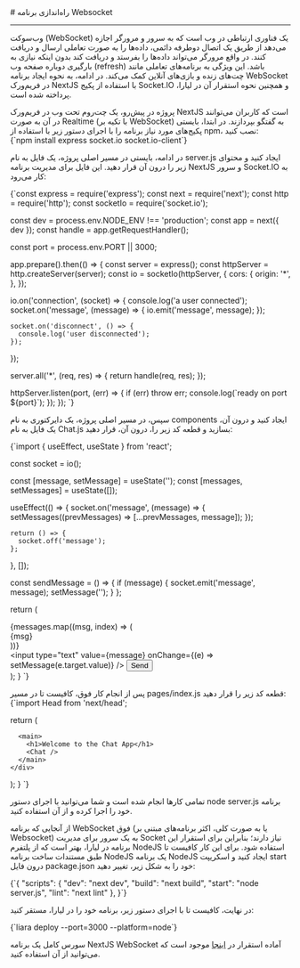 

<Layout>
<Head>
<title>مستندات وب سوکت در NextJS - لیارا</title>
<meta property="og:title" content="مستندات خدمات رایانش ابری لیارا" />
<meta property="og:description" content="مستندات مربوط به نحوه راه‌اندازی وب‌سوکت در پلتفرم NextJS در لیارا"  />
<meta property="og:image" content="https://files.liara.ir/liara/logos/liara-poster.jpg" />
</Head>
# راه‌اندازی برنامه Websocket
<hr className="mb-2" />

وب‌سوکت (WebSocket) یک فناوری ارتباطی در وب است که به سرور و مرورگر اجازه می‌دهد از طریق یک اتصال دوطرفه دائمی، داده‌ها را به صورت تعاملی ارسال و دریافت کنند. در واقع مرورگر می‌تواند داده‌ها را بفرستد و دریافت کند بدون اینکه نیازی به بارگیری دوباره صفحه وب (refresh) باشد. این ویژگی به برنامه‌های تعاملی مانند چت‌های زنده و بازی‌های آنلاین کمک می‌کند.
در ادامه، به نحوه ایجاد برنامه WebSocket در فریم‌ورک NextJS با استفاده از پکیج <Important>Socket.IO</Important> و همچنین نحوه استقرار آن در لیارا، پرداخته شده است.

<Section id="build-websocket-app-in-nextjs" title="ساخت برنامه WebSocket در NextJS" />
پروژه‌ در پیش‌رو، یک چت‌روم تحت وب در فریم‌ورک NextJS است که کاربران می‌توانند در آن به صورت Realtime (با تکیه بر WebSocket) به گفتگو بپردازند.
در ابتدا، بایستی پکیج‌های مورد نیاز برنامه را با اجرای دستور زیر با استفاده از <Important>npm</Important>، نصب کنید:

<div className="h-2" />
<div dir='ltr'>
    <Highlight className="bash">
        {`npm install express socket.io socket.io-client`}
    </Highlight>
</div>
<div className="h-2" />

در ادامه، بایستی در مسیر اصلی پروژه، یک فایل به نام <Important>server.js</Important> ایجاد کنید و محتوای زیر را درون آن قرار دهید. این فایل برای
مدیریت برنامه NextJS و سرور Socket.IO به کار می‌رود:

<div className="h-2" />
<div dir='ltr'>
    <Highlight className="js">
        {`const express = require('express');
const next = require('next');
const http = require('http');
const socketIo = require('socket.io');

const dev = process.env.NODE_ENV !== 'production';
const app = next({ dev });
const handle = app.getRequestHandler();

const port = process.env.PORT || 3000;

app.prepare().then(() => {
  const server = express();
  const httpServer = http.createServer(server);
  const io = socketIo(httpServer, {
    cors: {
      origin: '*',
    },
  });

  io.on('connection', (socket) => {
    console.log('a user connected');
    socket.on('message', (message) => {
      io.emit('message', message);
    });

    socket.on('disconnect', () => {
      console.log('user disconnected');
    });
  });

  server.all('*', (req, res) => {
    return handle(req, res);
  });

  httpServer.listen(port, (err) => {
    if (err) throw err;
    console.log(\`ready on port \${port}\`);
  });
});
`}
    </Highlight>
</div>
<div className="h-2" />

سپس، در مسیر اصلی پروژه، یک دایرکتوری به نام <Important>components</Important> ایجاد کنید و درون آن، یک فایل به نام <Important>Chat.js</Important> بسازید و قطعه کد زیر را، درون آن، قرار دهید:

<div className="h-2" />
<div dir='ltr'>
    <Highlight className="js">
{`import { useEffect, useState } from 'react';

const socket = io();

  const [message, setMessage] = useState('');
  const [messages, setMessages] = useState([]);

  useEffect(() => {
    socket.on('message', (message) => {
      setMessages((prevMessages) => [...prevMessages, message]);
    });

    return () => {
      socket.off('message');
    };
  }, []);

  const sendMessage = () => {
    if (message) {
      socket.emit('message', message);
      setMessage('');
    }
  };

  return (
    <div>
      <div>
        {messages.map((msg, index) => (
          <div key={index}>{msg}</div>
        ))}
      </div>
      <input
        type="text"
        value={message}
        onChange={(e) => setMessage(e.target.value)}
      />
      <button onClick={sendMessage}>Send</button>
    </div>
  );
}
`}
    </Highlight>
</div>
<div className="h-2" />
پس از انجام کار فوق، کافیست تا در مسیر <Important>pages/index.js</Important> قطعه کد زیر 
را قرار دهید:
<div className="h-2" />
<div dir='ltr'>
    <Highlight className="js">
    {`import Head from 'next/head';

  return (
    <div>
      <Head>
        <title>Next.js Chat App</title>
        <meta name="description" content="A simple chat app with Next.js and Socket.IO" />
        <link rel="icon" href="/favicon.ico" />
      </Head>

      <main>
        <h1>Welcome to the Chat App</h1>
        <Chat />
      </main>
    </div>
  );
}
`}
    </Highlight>
</div>
<div className="h-2" />
تمامی کارها انجام شده است و شما می‌توانید با اجرای دستور <Important>node server.js</Important> برنامه خود را اجرا کرده و از آن استفاده کنید.

<Section id="deploy-websocket-nextjs" title="استقرار برنامه NextJS WebSocket در لیارا" />

از آنجایی که برنامه WebSocket فوق (یا به صورت کلی، اکثر برنامه‌های مبتنی بر Websocket) به یک سرور برای مدیریت Socket نیاز دارند؛ بنابراین
برای استقرار این برنامه در لیارا، بهتر است که از <Link href="../../nodejs/getting-started" className="text-[#2196f3] ">پلتفرم NodeJS</Link> استفاده شود.
برای این کار کافیست تا طبق مستندات <Link href="../../nodejs/how-tos/create-app" className="text-[#2196f3] ">ساخت برنامه NodeJS</Link> یک برنامه NodeJS ایجاد کنید و اسکریپت <Important>start</Important> درون فایل <Important>package.json</Important> خود را به شکل زیر، تغییر دهید: 
<div className="h-2" />
<div dir='ltr'>
    <Highlight className="json">
        {`{
"scripts": {
    "dev": "next dev",
    "build": "next build",
    "start": "node server.js",
    "lint": "next lint"
  },
        }`}
    </Highlight>
</div>
<div className="h-2" />

در نهایت، کافیست تا با اجرای دستور زیر، برنامه خود را در لیارا، مستقر کنید: 
<div className="h-2" />
<div dir='ltr'>
    <Highlight className="html">
        {`liara deploy --port=3000 --platform=node`}
    </Highlight>
</div>

<div className="h-2" />

<Alert variant="info">
<p>
سورس کامل یک برنامه NextJS WebSocket آماده استقرار در <a href="https://github.com/liara-cloud/nextjs-getting-started/tree/websocket" className="text-[#2196f3] ">اینجا</a> موجود است که می‌توانید از آن استفاده کنید.
</p>
</Alert>


</Layout>
